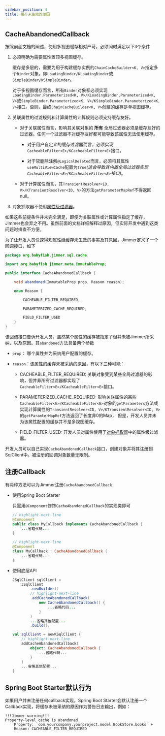 ```yaml
---
sidebar_position: 4
title: 缓存未生效的原因
---
```



## CacheAbandonedCallback

按照前面文档的阐述，使用多视图缓存相对严苛，必须同时满足以下3个条件

1.  必须明确为需要属性置顶多视图缓存。

    缓存是多层的，需要为用于构建缓存实例的`ChainCacheBuilder<K, V>`指定多个`Binder`对象，即`LoadingBinder/KLoadingBinder`或`SimpleBinder/KSimpleBinder`。
    
    对于多视图缓存而言，所有`Binder`对象都必须实现`LoadingBinder.Parameterized<K, V>/KLoadingBinder.Parameterized<K, V>`或`SimpleBinder.Parameterized<K, V>/KSimpleBinder.Parameterized<K, V>`接口。否则，最终`ChainCacheBuilder<K, V>`创建的缓存是单视图缓存。

2.  关联属性的过滤规则和计算属性的计算规则必须支持缓存友好。

    -   对于关联属性而言，影响其关联对象的 **所有** 全局过滤器必须是缓存友好的过滤器。任何一个过滤器不对缓存友好都可能导致该属性无法使用缓存。

        -   对于用户自定义的缓存过滤器而言，必须实现`CacheableFilter<E>/KCacheableFilter<E>`接口。

        -   对于软删除注解`@LogicalDeleted`而言，必须将其属性`useMultiViewCache`配置为`true`*(这会导致其内置全局过滤器实现`CacheableFilter<E>/KCacheableFilter<E>`接口)*。

    -   对于计算属性而言，其`TransientResolver<ID, V>/KTransientResolver<ID, V>`的方法`getParameterMapRef`不得返回null。

3.  对象抓取器不使用[属性级过滤器](../../query/object-fetcher/association#属性过滤器)。

如果这些前提条件并未完全满足，即便为关联属性或计算属性指定了缓存，Jimmer也会弃之不用。虽然前面的文档详细解释过原因，但实际开发中遇到这类问题时排查不方便。

为了让开发人员快速得知属性级缓存未生效的事实及其原因，Jimmer定义了一个回调接口，如下

```java
package org.babyfish.jimmer.sql.cache;

import org.babyfish.jimmer.meta.ImmutableProp;

public interface CacheAbandonedCallback {

    void abandoned(ImmutableProp prop, Reason reason);

    enum Reason {

        CACHEABLE_FILTER_REQUIRED,

        PARAMETERIZED_CACHE_REQUIRED,

        FIELD_FILTER_USED
    }
}
```

该回调接口告诉开发人员，虽然某个属性的缓存被指定了但并未被Jimmer所采纳，以及原因。其`abandoned`方法具备两个参数

-   `prop`： 哪个属性并为采纳用户配置的缓存。

-   `reason`：该属性的缓存未被采纳的原因，有以下三种可能：

    -   CACHEABLE_FILTER_REQUIRED: 关联对象受到某些全局过滤器的影响，但并非所有过滤器都实现了`CacheableFilter<E>/KCacheableFilter<E>`接口。

    -   PARAMETERIZED_CACHE_REQUIRED: 影响关联属性的某些`CacheableFilter<E>/KCacheableFilter<E>`对象的`getParameters`方法或实现计算属性的`TransientResolver<ID, V>/KTransientResolver<ID, V>`的`getParamterMapRef`方法返回了长度非0的Map，
        但是，开发人员并未为该属性配置的缓存并不是多视图缓存。

    -   FIELD_FILTER_USED: 开发人员对属性使用了[对象抓取器](../../query/object-fetcher)中的属性级过滤器。

开发人员可以自己实现`CacheAbandonedCallback`接口，创建对象并将其注册到SqlClient中。被注册的回调对象数量无限制。

## 注册Callback

有两种方法可以为Jimmer注册`CacheAbandonedCallback`

-   使用Spring Boot Starter

    只需用`@Component`修饰`CacheAbandonedCallback`的实现类即可

    <Tabs groupId="language">
    <TabItem value="java" label="Java">

    ```java
    // highlight-next-line
    @Component
    public class MyCallback implements CacheAbandonedCallback {
        ...省略代码...
    }
    ```

    </TabItem>
    <TabItem value="kotlin" label="Kotlin">

    ```kotlin
    // highlight-next-line
    @Component
    class MyCallback : CacheAbandonedCallback {
        ...省略代码...
    }
    ```

    </TabItem>
    </Tabs>

-   使用底层API 

    
    <Tabs groupId="language">
    <TabItem value="java" label="Java">

    ```java
    JSqlClient sqlClient = 
        JSqlClient
            .newBuilder()
            // highlight-next-line
            .addCacheAbandonedCallback(
                new CacheAbandonedCallback() {
                    ...省略代码...
                }
            )
            ...省略其他配置...
            .build();
    ```

    </TabItem>
    <TabItem value="kotlin" label="Kotlin">

    ```kotlin
    val sqlClient = newKSqlClient {
        // highlight-next-line
        addCacheAbandonedCallback(
            object: CacheAbandonedCallback {
                ...省略代码...
            }
        )
        ...省略其他配置...
    }
    ```

    </TabItem>
    </Tabs>

## Spring Boot Starter默认行为

如果用户并未注册任何callback实现，Spring Boot Starter会默认注册一个Callback实现，将缓存未被采纳的原因作为警告日志输出，例如：

```
!!!Jimmer warning!!!
Property-level cache is abandoned.
    Property: `com.yourcompany.yourproject.model.BookStore.books` +
    Reason: CACHEABLE_FILTER_REQUIRED
``` 

